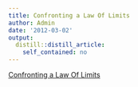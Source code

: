 ```yaml
---
title: Confronting a Law Of Limits
author: Admin
date: '2012-03-02'
output:
  distill::distill_article:
    self_contained: no
---
```


[Confronting a Law Of Limits](http://www.nytimes.com/2012/02/25/business/apple-confronts-the-law-of-large-numbers-common-sense.html)
